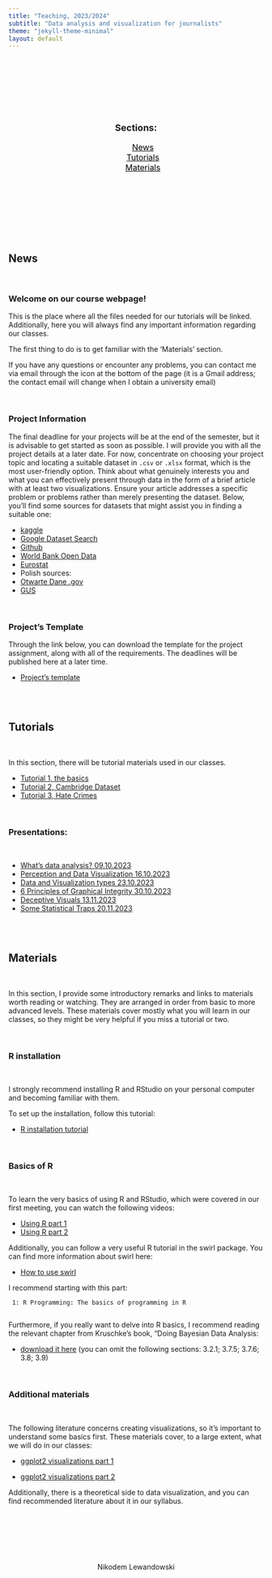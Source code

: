 ```yaml
---
title: "Teaching, 2023/2024"
subtitle: "Data analysis and visualization for journalists"
theme: "jekyll-theme-minimal"
layout: default
---
```


<head>

<meta charset="utf-8">
<meta name="viewport" content="width=device-width, initial-scale=1">
<link rel="stylesheet" href="https://cdnjs.cloudflare.com/ajax/libs/font-awesome/4.7.0/css/font-awesome.min.css">


<style>
#toc_container {
    background: transparent; /* Set the background to transparent */
    border: none;
    padding: 10px; /* Add padding to create space between content and box */
    max-width: 400px; /* Set a maximum width for the container */
    margin: 50px auto; /* Center the container horizontally using margin: 0 auto; */
    text-align: center;
}

.toc_title {
    font-size: 18px;
    font-weight: 700;
    text-align: center;
}

#toc_container li, #toc_container ul, #toc_container ul li{
    list-style: outside none none !important;
    font-size: 16px;        
}

#toc_container a {
    color: #000;
}
</style>

</head>


&nbsp; <br>
&nbsp; <br>
&nbsp; <br>


<div id="toc_container">
<p class="toc_title">Sections:</p>
<ul class="toc_list">
<li><a href="#news">News</a></li>
<li><a href="#tutorials">Tutorials</a></li>
<li><a href="#materials">Materials</a></li>
</ul>
</div>


&nbsp; <br>
&nbsp; <br>
&nbsp; <br>


<h2 id="news">News</h2>

&nbsp; <br>


### Welcome on our course webpage!

This is the place where all the files needed for our tutorials will be linked. Additionally, here you will always find any important information regarding our classes.

The first thing to do is to get familiar with the 'Materials' section.

If you have any questions or encounter any problems, you can contact me via email through the icon at the bottom of the page (it is a Gmail address; the contact email will change when I obtain a university email)


&nbsp; <br>

### Project Information

The final deadline for your projects will be at the end of the semester, but it is advisable to get started as soon as possible. I will provide you with all the project details at a later date. For now, concentrate on choosing your project topic and locating a suitable dataset in `.csv` or `.xlsx` format, which is the most user-friendly option. Think about what genuinely interests you and what you can effectively present through data in the form of a brief article with at least two visualizations. Ensure your article addresses a specific problem or problems rather than merely presenting the dataset. Below, you'll find some sources for datasets that might assist you in finding a suitable one:


- <a href="https://www.kaggle.com/datasets">kaggle</a>         
- <a href="https://datasetsearch.research.google.com/">Google Dataset Search</a>        
- <a href="https://github.com/search?q=dataset+&type=repositories">Github</a> 
- <a href=" https://data.worldbank.org/">World Bank Open Data</a> 
- <a href="https://ec.europa.eu/eurostat/web/main/data/database">Eurostat</a>       
- Polish sources:      
- <a href="https://dane.gov.pl/pl">Otwarte Dane .gov</a>         
- <a href="https://stat.gov.pl/banki-i-bazy-danych/">GUS</a>           


&nbsp; <br>

### Project's Template

Through the link below, you can download the template for the project assignment, along with all of the requirements. The deadlines will be published here at a later time.

- <a href="https://github.com/Niklewa/Niklewa.github.io/raw/main/materials/projectsTemplate.zip">Project's template</a>



&nbsp; <br>
&nbsp; <br>

<h2 id="tutorials">Tutorials</h2>

&nbsp; <br>

In this section, there will be tutorial materials used in our classes.

- <a href="https://github.com/Niklewa/Niklewa.github.io/raw/main/materials/tut1TheBasics.zip">Tutorial 1, the basics</a>
- <a href="https://github.com/Niklewa/Niklewa.github.io/raw/main/materials/tut2CambridgeDataset.zip">Tutorial 2, Cambridge Dataset</a>
- <a href="https://github.com/Niklewa/Niklewa.github.io/raw/main/materials/tut3hateCrimes.zip">Tutorial 3, Hate Crimes</a>


&nbsp; <br>

### Presentations:

&nbsp; <br>


- <a href="https://github.com/Niklewa/Niklewa.github.io/raw/main/materials/presentations/whatIsDataAnalysisP1.pdf">What's data analysis? 09.10.2023</a>
- <a href="https://github.com/Niklewa/Niklewa.github.io/raw/main/materials/presentations/perceptionAndDataAnalysisP2.pdf">Perception and Data Visualization 16.10.2023</a>
- <a href="https://github.com/Niklewa/Niklewa.github.io/raw/main/materials/presentations/DataandVisualizationTypesP3.pdf">Data and Visualization types 23.10.2023</a>
- <a href="https://github.com/Niklewa/Niklewa.github.io/raw/main/materials/presentations/principlesOfDataVisualizationP4.pdf">6 Principles of Graphical Integrity 30.10.2023</a>
- <a href="https://github.com/Niklewa/Niklewa.github.io/raw/main/materials/presentations/deceptiveVisualsP5.pdf">Deceptive Visuals 13.11.2023</a>
- <a href="https://github.com/Niklewa/Niklewa.github.io/raw/main/materials/presentations/someStatisticalTrapsP6.pdf">Some Statistical Traps 20.11.2023</a>




&nbsp; <br>
&nbsp; <br>

<h2 id="materials">Materials</h2>

&nbsp; <br>

In this section, I provide some introductory remarks and links to materials worth reading or watching. They are arranged in order from basic to more advanced levels. These materials cover mostly what you will learn in our classes, so they might be very helpful if you miss a tutorial or two.

&nbsp; <br>

### R installation

&nbsp; <br>

I strongly recommend installing R and RStudio on your personal computer and becoming familiar with them.

To set up the installation, follow this tutorial:

- <a href="https://www.youtube.com/watch?v=YrEe2TLr3MI">R installation tutorial</a>



&nbsp; <br>

### Basics of R 

&nbsp; <br>

To learn the very basics of using R and RStudio, which were covered in our first meeting, you can watch the following videos:

- <a href="https://www.youtube.com/watch?v=FIrsOBy5k58">Using R part 1</a>           
- <a href="https://www.youtube.com/watch?v=FY8BISK5DpM ">Using R part 2</a>


Additionally, you can follow a very useful R tutorial in the swirl package. You can find more information about swirl here:


-  <a href="https://swirlstats.com/students.html">How to use swirl</a>

I recommend starting with this part:

     1: R Programming: The basics of programming in R
     

Furthermore, if you really want to delve into R basics, I recommend reading the relevant chapter from Kruschke's book, "Doing Bayesian Data Analysis: 


- <a href="https://github.com/Niklewa/Niklewa.github.io/raw/main/materials/Ch3_Kruschke.pdf">download it here</a> (you can omit the following sections: 3.2.1; 3.7.5; 3.7.6; 3.8; 3.9)




&nbsp; <br>

### Additional materials

&nbsp; <br>

The following literature concerns creating visualizations, so it's important to understand some basics first. These materials cover, to a large extent, what we will do in our classes:



- <a href="https://r4ds.had.co.nz/data-visualisation.html">ggplot2 visualizations part 1</a>

- <a href="https://rkabacoff.github.io/datavis/">ggplot2 visualizations part 2</a>



Additionally, there is a theoretical side to data visualization, and you can find recommended literature about it in our syllabus.



&nbsp; <br>
&nbsp; <br>
&nbsp; <br>
&nbsp; <br>
&nbsp; <br>



<div class="footer">  
<center>

<p style="text-align:center;font-size:14px">Nikodem Lewandowski</p>  
&nbsp; &nbsp; <a href=mailto:"nikodemlewandowski@gmail.com/"><i class="fa fa-envelope" style="font-size:18px;color:grey"></i></a> &nbsp; &nbsp;
<a href="https://github.com/Niklewa"><i class="fa fa-github" style="font-size:18px;color:grey"></i></a> &nbsp; &nbsp;
<a href="https://www.linkedin.com/in/nikodem-lewandowski-96b482244/"><i class="fa fa-linkedin-square" style="font-size:18px;color:grey"></i></a> &nbsp; &nbsp;
<a href="https://www.facebook.com/nikodem.lewandowski.754"><i class="fa fa-facebook-f" style="font-size:18px;color:grey"></i></a> &nbsp; &nbsp;

 
</center>
</div>  















